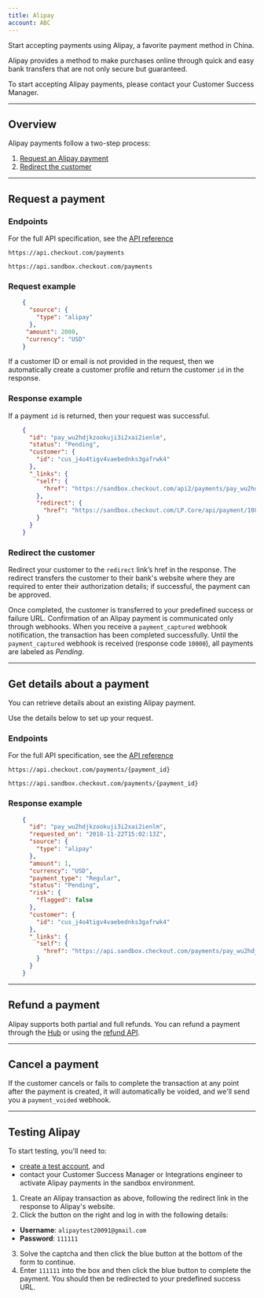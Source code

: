 ```yaml
---
title: Alipay
account: ABC
---
```


Start accepting payments using Alipay, a favorite payment method in China.

Alipay provides a method to make purchases online through quick and easy bank transfers that are not only secure but guaranteed.

<TipBox variant="info">

To start accepting Alipay payments, please contact your Customer Success Manager.

</TipBox>

---

## Overview

Alipay payments follow a two-step process:

1.  [Request an Alipay payment](/payments/payment-methods/wallets/alipay#Request_a_payment)
2.  [Redirect the customer](/payments/payment-methods/wallets/alipay#Redirect_the_customer)

---

## Request a payment

### Endpoints

For the full API specification, see the [API reference](https://api-reference.checkout.com/#tag/Payments/paths/~1payments/post)

<tabs>
<tab title="Live" active>
<LineCodeWrapper type="post">

`https://api.checkout.com/payments`

</LineCodeWrapper>
</tab>
<tab title="Sandbox">
<LineCodeWrapper type="post">

`https://api.sandbox.checkout.com/payments`

</LineCodeWrapper>
</tab>
</tabs>

### Request example

```json
    {
      "source": {
        "type": "alipay"
      },
     "amount": 2000,
     "currency": "USD"
    }
```

<TipBox variant="info">

If a customer ID or email is not provided in the request, then we automatically create a customer profile and return the customer `id` in the response.

</TipBox>

### Response example

If a payment `id` is returned, then your request was successful.

```json
    {
      "id": "pay_wu2hdjkzookuji3i2xai2ienlm",
      "status": "Pending",
      "customer": {
        "id": "cus_j4o4tigv4vaebednks3gafrwk4"
      },
      "_links": {
        "self": {
          "href": "https://sandbox.checkout.com/api2/payments/pay_wu2hdjkzookuji3i2xai2ienlm"
        },
        "redirect": {
          "href": "https://sandbox.checkout.com/LP.Core/api/payment/108674"
        }
      }
    }
```

### Redirect the customer

Redirect your customer to the `redirect` link’s href in the response. The redirect transfers the customer to their bank's website where they are required to enter their authorization details; if successful, the payment can be approved.

Once completed, the customer is transferred to your predefined success or failure URL. Confirmation of an Alipay payment is communicated only through webhooks. When you receive a `payment_captured` webhook notification, the transaction has been completed successfully. Until the `payment_captured` webhook is received (response code `10000`), all payments are labeled as _Pending_.

---

## Get details about a payment

You can retrieve details about an existing Alipay payment.

Use the details below to set up your request.

### Endpoints

For the full API specification, see the [API reference](https://api-reference.checkout.com)

<tabs>
<tab title="Live" active>
<LineCodeWrapper type="get">

`https://api.checkout.com/payments/{payment_id}`

</LineCodeWrapper>
</tab>
<tab title="SandBox">
<LineCodeWrapper type="get">

`https://api.sandbox.checkout.com/payments/{payment_id}`

</LineCodeWrapper>
</tab>
</tabs>

### Response example

```json
    {
      "id": "pay_wu2hdjkzookuji3i2xai2ienlm",
      "requested_on": "2018-11-22T15:02:13Z",
      "source": {
        "type": "alipay"
      },
      "amount": 1,
      "currency": "USD",
      "payment_type": "Regular",
      "status": "Pending",
      "risk": {
        "flagged": false
      },
      "customer": {
        "id": "cus_j4o4tigv4vaebednks3gafrwk4"
      },
      "_links": {
        "self": {
          "href": "https://api.sandbox.checkout.com/payments/pay_wu2hdjkzookuji3i2xai2ienlm"
        }
      }
    }
```

---

## Refund a payment

Alipay supports both partial and full refunds. You can refund a payment through the [Hub](https://hub.checkout.com/v2) or using the [refund API](/payments/manage-payments/refund-a-payment).

---

## Cancel a payment

If the customer cancels or fails to complete the transaction at any point after the payment is created, it will automatically be voided, and we'll send you a `payment_voided` webhook.

---

## Testing Alipay

<TipBox variant="note">

To start testing, you'll need to:

*   [create a test account](https://www.checkout.com/get-test-account), and
*   contact your Customer Success Manager or Integrations engineer to activate Alipay payments in the sandbox environment.

</TipBox>

1.  Create an Alipay transaction as above, following the redirect link in the response to Alipay's website.
2.  Click the button on the right and log in with the following details:
*   **Username**: `alipaytest20091@gmail.com`
*   **Password**: `111111`
3.  Solve the captcha and then click the blue button at the bottom of the form to continue.
4.  Enter `111111` into the box and then click the blue button to complete the payment. You should then be redirected to your predefined success URL.
